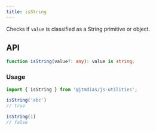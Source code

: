 ```yaml
---
title: isString
---
```

Checks if `value` is classified as a String primitive or object.

## API

```typescript
function isString(value?: any): value is string;
```

### Usage

```typescript
import { isString } from '@jtmdias/js-utilities';

isString('abc')
// true

isString(1)
// false
```
